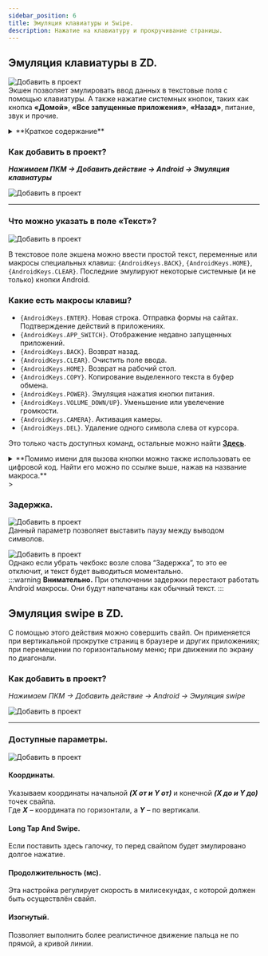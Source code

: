 ```yaml
---
sidebar_position: 6
title: Эмуляция клавиатуры и Swipe. 
description: Нажатие на клавиатуру и прокручивание страницы.
---
```


## Эмуляция клавиатуры в ZD.  
![Добавить в проект](./assets/Keyboard_and_Swipe/Keyboard_and_Swipe_pic1.png)  
Экшен позволяет эмулировать ввод данных в текстовые поля с помощью клавиатуры. А также нажатие системных кнопок, таких как кнопка **«Домой»**, **«Все запущенные приложения»**, **«Назад»**,  питание, звук и прочие.  

<details>
<summary>**Краткое содержание**</summary>
<!--All you need is a blank line-->

    + Добавление действия в проект. 
    + Что можно указать в поле «Текст»?  
    + Какие есть макросы клавиш?
    + Задержка.
    + Эмуляция swipe в ZD.
</details>

### Как добавить в проект?  
***Нажимаем ПКМ → Добавить действие → Android → Эмуляция клавиатуры***  

![Добавить в проект](./assets/Keyboard_and_Swipe/Keyboard_and_Swipe_pic2.png)
_______________________________________________ 
### Что можно указать в поле «Текст»?  
![Добавить в проект](./assets/Keyboard_and_Swipe/Keyboard_and_Swipe_pic3.png) 

В текстовое поле экшена можно ввести простой текст, переменные или макросы специальных клавиш: `{AndroidKeys.BACK}`, `{AndroidKeys.HOME}`, `{AndroidKeys.CLEAR}`. Последние эмулируют некоторые системные (и не только) кнопки Android.   

### Какие есть макросы клавиш?  
- `{AndroidKeys.ENTER}`. Новая строка. Отправка формы на сайтах. Подтверждение действий в приложениях.    
- `{AndroidKeys.APP_SWITCH}`. Отображение недавно запущенных приложений.  
- `{AndroidKeys.BACK}`. Возврат назад.  
- `{AndroidKeys.CLEAR}`. Очистить поле ввода.  
- `{AndroidKeys.HOME}`. Возврат на рабочий стол.  
- `{AndroidKeys.COPY}`. Копирование выделенного текста в буфер обмена.  
- `{AndroidKeys.POWER}`. Эмуляция нажатия кнопки питания.  
- `{AndroidKeys.VOLUME_DOWN/UP}`. Уменьшение или увелечение громкости.  
- `{AndroidKeys.CAMERA}`. Активация камеры.  
- `{AndroidKeys.DEL}`. Удаление одного символа слева от курсора.  

Это только часть доступных команд, остальные можно найти [**Здесь**](https://developer.android.com/reference/android/view/KeyEvent).  

<details>
<summary>**Помимо имени для вызова кнопки можно также использовать ее цифровой код.  
Найти его можно по ссылке выше, нажав на название макроса.**</summary>
<!--All you need is a blank line-->

   ![Цифровой код](./assets/Keyboard_and_Swipe/Keyboard_and_Swipe_pic4.png)
</details>
>  
 
### Задержка.  
![Добавить в проект](./assets/Keyboard_and_Swipe/Keyboard_and_Swipe_pic5.png)  
Данный параметр позволяет выставить паузу между выводом символов.  

![Добавить в проект](./assets/Keyboard_and_Swipe/Keyboard_and_Swipe_pic6.png)  
Однако если убрать чекбокс возле слова “Задержка”, то это ее отключит, и текст будет выводиться моментально.  
:::warning **Внимательно.**
При отключении задержки перестают работать Android макросы. Они будут напечатаны как обычный текст.
::: 

## Эмуляция swipe в ZD.   
С помощью этого действия можно совершить свайп. Он применяется при вертикальной прокрутке страниц в браузере и других приложениях; при перемещении по горизонтальному меню; при движении по экрану по диагонали.   
### Как добавить в проект?  
*Нажимаем ПКМ → Добавить действие → Android → Эмуляция swipe*  

![Добавить в проект](./assets/Keyboard_and_Swipe/Keyboard_and_Swipe_pic8.png) 
_______________________________________________ 
### Доступные параметры.  
![Добавить в проект](./assets/Keyboard_and_Swipe/Keyboard_and_Swipe_pic7.png) 
#### Координаты.  
Указываем координаты начальной ***(X от и Y от)*** и конечной ***(X до и Y до)*** точек свайпа.  
Где ***X*** – координата по горизонтали, а ***Y*** – по вертикали.  
#### Long Tap And Swipe.  
Если поставить здесь галочку, то перед свайпом будет эмулировано долгое нажатие.  
#### Продолжительность (мс).  
Эта настройка регулирует скорость в милисекундах, с которой должен быть осуществлён свайп.  
#### Изогнутый.  
Позволяет выполнить более реалистичное движение пальца не по прямой, а кривой линии.







